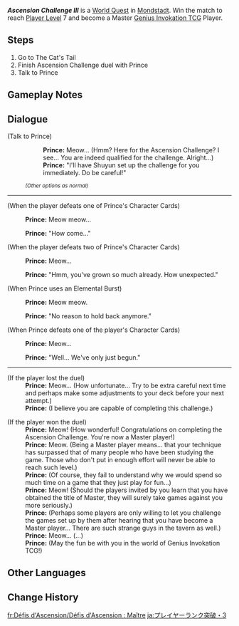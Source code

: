 {{Quest Infobox
|id            = 70668
|image         = World Quest Ascension Challenge III.png
|type          = World
|group         = Ascension Challenge
|requirement   = Reach [[Player Level]] 6 and earn 1,600 [[Player EXP]].
|characters    = Traveler; Prince
|startLocation = [[Mondstadt City|Mondstadt]], [[Mondstadt]]
|region        = Mondstadt
|area          = Starfell Valley
|subarea       = Mondstadt City
|prev          = Ascension Challenge II
|next          = Ascension Challenge IV
|rewards       = Lucky Coin*1,000;Master Player Badge*1
}}
'''''Ascension Challenge III''''' is a [[World Quest]] in [[Mondstadt City|Mondstadt]]. Win the match to reach [[Player Level]] 7 and become a Master [[Genius Invokation TCG]] Player.

==Steps==
# Go to The Cat's Tail
# Finish Ascension Challenge duel with Prince
# Talk to Prince

==Gameplay Notes==
{{Genius Invokation TCG Stages/Detailed|noheader=1}}

==Dialogue==
{{Quest Description|The Genius Invokation TCG Society has determined that you are qualified for the Ascension Challenge. Win the Challenge and become a Master player! We hope you will have fun with Genius Invokation TCG!}}
{{Dialogue Start}}
;(Talk to Prince)
:{{DIcon}} {{Color|help|I'm here for the Ascension Challenge!}}
::'''Prince:''' Meow... (Hmm? Here for the Ascension Challenge? I see... You are indeed qualified for the challenge. Alright...)
::'''Prince:''' "I'll have Shuyun set up the challenge for you immediately. Do be careful!"
:<small>''(Other options as normal)''</small>
----
;(When the player defeats one of Prince's Character Cards)
:{{A|vo littleprince card upset 01.ogg}} {{A|vo littleprince card upset 02.ogg}} {{A|vo littleprince card upset 03.ogg}} '''Prince:''' Meow meow...
:'''Prince:''' "How come..."

;(When the player defeats two of Prince's Character Cards)
:{{A|vo littleprince card hard 01.ogg}} {{A|vo littleprince card hard 02.ogg}} {{A|vo littleprince card hard 03.ogg}} '''Prince:''' Meow...
:'''Prince:''' "Hmm, you've grown so much already. How unexpected."

;(When Prince uses an Elemental Burst)
:{{A|vo littleprince card happy 01.ogg}} {{A|vo littleprince card happy 02.ogg}} {{A|vo littleprince card happy 03.ogg}} '''Prince:''' Meow meow.
:'''Prince:''' "No reason to hold back anymore."

;(When Prince defeats one of the player's Character Cards)
:{{A|vo littleprince card happy 01.ogg}} {{A|vo littleprince card happy 02.ogg}} {{A|vo littleprince card happy 03.ogg}} '''Prince:''' Meow...
:'''Prince:''' "Well... We've only just begun."
----
;(If the player lost the duel)
:'''Prince:''' Meow... (How unfortunate... Try to be extra careful next time and perhaps make some adjustments to your deck before your next attempt.)
:'''Prince:''' (I believe you are capable of completing this challenge.)

;(If the player won the duel)
:'''Prince:''' Meow! (How wonderful! Congratulations on completing the Ascension Challenge. You're now a Master player!)
:'''Prince:''' Meow. (Being a Master player means... that your technique has surpassed that of many people who have been studying the game. Those who don't put in enough effort will never be able to reach such level.)
:'''Prince:''' (Of course, they fail to understand why we would spend so much time on a game that they just play for fun...)
:'''Prince:''' Meow! (Should the players invited by you learn that you have obtained the title of Master, they will surely take games against you more seriously.)
:'''Prince:''' (Perhaps some players are only willing to let you challenge the games set up by them after hearing that you have become a Master player... There are such strange guys in the tavern as well.)
:'''Prince:''' Meow... ({{Traveler}}...)
:'''Prince:''' (May the fun be with you in the world of Genius Invokation TCG!)
{{Dialogue End}}

==Other Languages==
{{Other Languages
|en      = Ascension Challenge III
|zhs     = 牌手等级突破・三
|zhs_rm  = Páishǒu Děngjí Tūpò - Sān
|zht     = 牌手等級突破・三
|zht_rm  = Páishǒu Děngjí Túpò - Sān
|zh_tl   = Card Player Rank Breakthrough - 3
|ja      = プレイヤーランク突破・3
|ja_rm   = Pureiyaa Ranku Toppa - San
|ja_tl   = Player Rank Breakthrough - 3
|ko      = 플레이어 레벨 돌파・3
|ko_rm   = Peulleieo Rebel Dolpa - Sam
|ko_tl   = Player Level Ascension - 3
|es      = Ascensión de Nivel de jugador (III)
|es_tl   = Player Level Ascension (III)
|fr      = Défi d'élévation - 3
|fr_tl   = Ascension Challenge - 3
|ru      = Испытание возвышения III
|ru_tl   = Ascension Challenge III
|th      = เลื่อนขั้นเลเวลผู้เล่น - 3
|th_rm   = Lueankhan Lewen Phulen - 3
|th_tl   = Player Level Ascension - 3
|vi      = Đột Phá Cấp Bài Thủ III
|vi_tl   = Card Player Rank Breakthrough III
|de      = Beschwörerstufen-Aufstieg III
|de_tl   = Summoner Level Ascension III
|id      = Tantangan Ascension III
|id_tl   = Ascension Challenge III
|pt      = Desafio de Ascensão III
|pt_tl   = 
|tr      = Yükseltme Mücadelesi III
|tr_tl   = 
|it      = Sfida d'ascensione III
|it_tl   = Ascension Challenge III
}}

==Change History==
{{Change History|3.3}}

[[fr:Défis d'Ascension/Défis d'Ascension : Maître]]
[[ja:プレイヤーランク突破・3]]